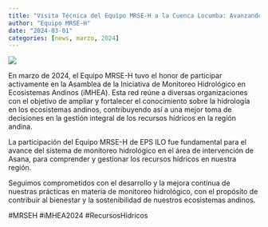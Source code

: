 ```yaml
---
title: "Visita Técnica del Equipo MRSE-H a la Cuenca Locumba: Avanzando en el Diseño de los MRSE-H"
author: "Equipo MRSE-H"
date: "2024-03-01"
categories: [news, marzo, 2024]
---
```


[![](thumbnail.jpg)](javascript:void(window.open('thumbnail.jpg','','width=600,height=400').onunload%20=%20function()%7Bwindow.history.back();%7D))

En marzo de 2024, el Equipo MRSE-H tuvo el honor de participar activamente en la Asamblea de la Iniciativa de Monitoreo Hidrológico en Ecosistemas Andinos (iMHEA). Esta red reúne a diversas organizaciones con el objetivo de ampliar y fortalecer el conocimiento sobre la hidrología en los ecosistemas andinos, contribuyendo así a una mejor toma de decisiones en la gestión integral de los recursos hídricos en la región andina.

La participación del Equipo MRSE-H de EPS ILO fue fundamental para el avance del sistema de monitoreo hidrológico en el área de intervención de Asana, para comprender y gestionar los recursos hídricos en nuestra región.

Seguimos comprometidos con el desarrollo y la mejora continua de nuestras prácticas en materia de monitoreo hidrológico, con el propósito de contribuir al bienestar y la sostenibilidad de nuestros ecosistemas andinos.

#MRSEH #iMHEA2024 #RecursosHídricos
